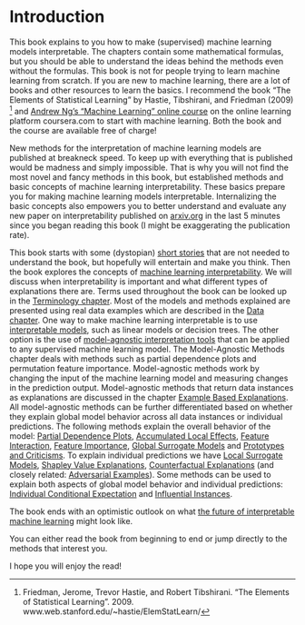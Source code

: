 # Introduction {#intro}

This book explains to you how to make (supervised) machine learning models interpretable.
The chapters contain some mathematical formulas, but you should be able to understand the ideas behind the methods even without the formulas.
This book is not for people trying to learn machine learning from scratch.
If you are new to machine learning, there are a lot of books and other resources to learn the basics.
I recommend the book "The Elements of Statistical Learning" by Hastie, Tibshirani, and Friedman (2009) [^Hastie] and [Andrew Ng's "Machine Learning" online course](https://www.coursera.org/learn/machine-learning)  on the online learning platform  coursera.com to start with machine learning.
Both the book and the course are available free of charge!

New methods for the interpretation of machine learning models are published at breakneck speed.
To keep up with everything that is published would be madness and simply impossible. 
That is why you will not find the most novel and fancy methods in this book, but established methods and basic concepts of machine learning interpretability.
These basics prepare you for making machine learning models interpretable.
Internalizing the basic concepts also empowers you to better understand and evaluate any new paper on interpretability published on [arxiv.org](https://arxiv.org/) in the last 5 minutes since you began reading this book (I might be exaggerating the publication rate).

This book starts with some (dystopian) [short stories](#storytime) that are not needed to understand the book, but hopefully will entertain and make you think.
Then the book explores the concepts of [machine learning interpretability](#interpretability).
We will discuss when interpretability is important and what different types of explanations there are.
Terms used throughout the book can be looked up in the [Terminology chapter](#terminology).
Most of the models and methods explained are presented using real data examples which are described in the [Data chapter](#data).
One way to make machine learning interpretable is to use [interpretable models](#simple), such as linear models or decision trees.
The other option is the use of [model-agnostic interpretation tools](#agnostic) that can be applied to any supervised machine learning model.
The Model-Agnostic Methods chapter deals with methods such as partial dependence plots and permutation feature importance.
Model-agnostic methods work by changing the input of the machine learning model and measuring changes in the prediction output.
Model-agnostic methods that return data instances as explanations are discussed in the chapter [Example Based Explanations](#example-based).
All model-agnostic methods can be further differentiated based on whether they explain global model behavior across all data instances or individual predictions.
The following methods explain the overall behavior of the model: [Partial Dependence Plots](#pdp), [Accumulated Local Effects](#ale), [Feature Interaction](#interaction), [Feature Importance](#feature-importance), [Global Surrogate Models](#global) and [Prototypes and Criticisms](#proto).
To explain individual predictions we have [Local Surrogate Models](#lime), [Shapley Value Explanations](#shapley), [Counterfactual Explanations](#counterfactual) (and closely related: [Adversarial Examples](#adversarial)). 
Some methods can be used to explain both aspects of global model behavior and individual predictions: [Individual Conditional Expectation](#ice) and [Influential Instances](#influential).

The book ends with an optimistic outlook on what [the future of interpretable machine learning](#future) might look like.

You can either read the book from beginning to end or jump directly to the methods that interest you.

I hope you will enjoy the read!

[^Hastie]: Friedman, Jerome, Trevor Hastie, and Robert Tibshirani. "The Elements of Statistical Learning". 2009. www.web.stanford.edu/~hastie/ElemStatLearn/
